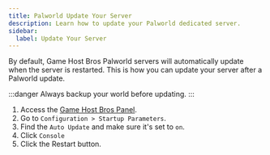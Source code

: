 ```yaml
---
title: Palworld Update Your Server
description: Learn how to update your Palworld dedicated server.
sidebar:
  label: Update Your Server
---
```


By default, Game Host Bros Palworld servers will automatically update when the server is restarted. This is how you can update your server after a Palworld update. 

:::danger
Always backup your world before updating.
:::

1. Access the [Game Host Bros Panel](https://panel.gamehostbros.com/).
2. Go to `Configuration > Startup Parameters`.
3. Find the `Auto Update` and make sure it's set to `on`.
4. Click `Console`
5. Click the Restart button. 